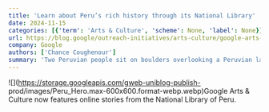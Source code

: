 ```yaml
---
title: 'Learn about Peru’s rich history through its National Library'
date: 2024-11-15
categories: [{'term': 'Arts & Culture', 'scheme': None, 'label': None}]
url: https://blog.google/outreach-initiatives/arts-culture/google-arts-culture-peru/
company: Google
authors: ['Chance Coughenour']
summary: 'Two Peruvian people sit on boulders overlooking a Peruvian landscape covered in stone structures'
---
```



![](https://storage.googleapis.com/gweb-uniblog-publish-
prod/images/Peru_Hero.max-600x600.format-webp.webp)Google Arts & Culture now
features online stories from the National Library of Peru.

